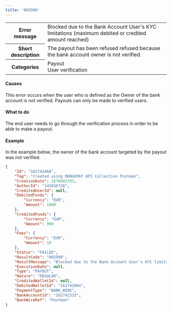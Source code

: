 ```yaml
---
title: '002998'  
---
```

  
<table>
    <tbody>
        <tr>
            <th class="header"><strong>Error message</strong></th>
            <td class="table-content">Blocked due to the Bank Account User's KYC limitations (maximum debited or credited amount reached)</td>
        </tr>
        <tr>
            <th class="header"><strong>Short description</strong></th>
            <td class="table-content">The payout has been refused refused because the bank account owner is not verified.</td>
        </tr>
        <tr>
            <th class="header"><strong>Categories</strong></th>
            <td class="table-content">  
<div class="label">Payout</div>  
<div class="label">User verification</div>
</td>
        </tr>
    </tbody>
</table>  

#### Causes  

This error occurs when the user who is defined as the Owner of the bank account is not verified. Payouts can only be made to verified users.  

#### What to do  

The end user needs to go through the verification process in order to be able to make a payout.  

#### Example  

In the example below, the owner of the bank account targeted by the payout was not verified.  
```json API Response
{
    "Id": "162742468",
    "Tag": "Created using MANGOPAY API Collection Postman",
    "CreationDate": 1676882703,
    "AuthorId": "142036728",
    "CreditedUserId": null,
    "DebitedFunds": {
        "Currency": "EUR",
        "Amount": 1000
    },
    "CreditedFunds": {
        "Currency": "EUR",
        "Amount": 990
    },
    "Fees": {
        "Currency": "EUR",
        "Amount": 10
    },
    "Status": "FAILED",
    "ResultCode": "002998",
    "ResultMessage": "Blocked due to the Bank Account User's KYC limitations (maximum debited or credited amount reached)",
    "ExecutionDate": null,
    "Type": "PAYOUT",
    "Nature": "REGULAR",
    "CreditedWalletId": null,
    "DebitedWalletId": "162742064",
    "PaymentType": "BANK_WIRE",
    "BankAccountId": "162742332",
    "BankWireRef": "Postman"
}
```
